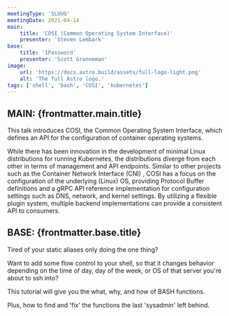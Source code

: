 ```yaml
---
meetingType: 'SLUUG'
meetingDate: 2021-04-14
main:
    title: 'COSI (Common Operating System Interface)'
    presenter: 'Steven Lembark'
base:
    title: '1Password'
    presenter: 'Scott Granneman'
image:
    url: 'https://docs.astro.build/assets/full-logo-light.png'
    alt: 'The full Astro logo.'
tags: ['shell', 'bash', 'COSI', 'kubernetes']
---
```



## **MAIN:** {frontmatter.main.title}

<MeetingPresenter presenterName={frontmatter.main.presenter} />

This talk introduces COSI, the Common Operating System Interface, which defines an API for the configuration of container operating systems.

While there has been innovation in the development of minimal Linux distributions for running Kubernetes, the distributions diverge from each other in terms of management and API endpoints. Similar to other projects such as the Container Network Interface (CNI) , COSI has a focus on the configuration of the underlying (Linux) OS, providing Protocol Buffer definitions and a gRPC API reference implementation for configuration settings such as DNS, network, and kernel settings. By utilizing a flexible plugin system, multiple backend implementations can provide a consistent API to consumers.

<Tags tags={frontmatter.main.tags} />

## **BASE:** {frontmatter.base.title}

<MeetingPresenter presenterName={frontmatter.base.presenter} />

Tired of your static aliases only doing the one thing?

Want to add some flow control to your shell, so that it changes behavior depending on the time of day, day of the week, or OS of that server you're about to ssh into?

This tutorial will give you the what, why, and how of BASH functions.

Plus, how to find and 'fix' the functions the last 'sysadmin' left behind.

<Tags tags={frontmatter.base.tags} />

